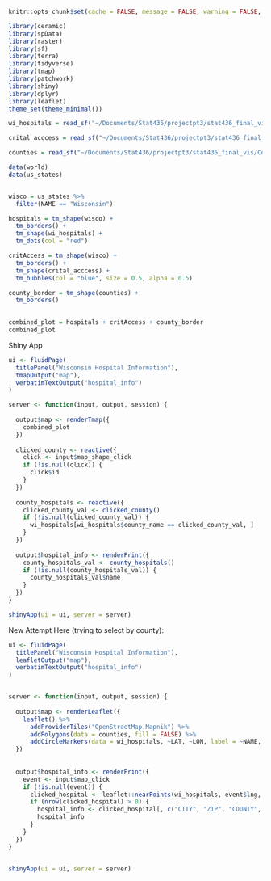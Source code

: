 
```r
knitr::opts_chunk$set(cache = FALSE, message = FALSE, warning = FALSE, echo = TRUE, eval = TRUE)
```


```r
library(ceramic)
library(spData)
library(raster)
library(sf)
library(terra)
library(tidyverse)
library(tmap)
library(patchwork)
library(shiny)
library(dplyr)
library(leaflet)
theme_set(theme_minimal())
```

```r
wi_hospitals = read_sf("~/Documents/Stat436/projectpt3/stat436_final_vis/Wisconsin_Hospitals.geojson")

crital_acccess = read_sf("~/Documents/Stat436/projectpt3/stat436_final_vis/Wisconsin_Critical_Access_Hospitals.geojson")

counties = read_sf("~/Documents/Stat436/projectpt3/stat436_final_vis/County_Boundaries_24K.geojson")
```

```r
data(world)
data(us_states)


wisco = us_states %>% 
  filter(NAME == "Wisconsin")

hospitals = tm_shape(wisco) +
  tm_borders() +
  tm_shape(wi_hospitals) +
  tm_dots(col = "red") 

critAccess = tm_shape(wisco) +
  tm_borders() +
  tm_shape(crital_acccess) +
  tm_bubbles(col = "blue", size = 0.5, alpha = 0.5)

county_border = tm_shape(counties) +
  tm_borders()
  

combined_plot = hospitals + critAccess + county_border
combined_plot


```


Shiny App
```r
ui <- fluidPage(
  titlePanel("Wisconsin Hospital Information"),
  tmapOutput("map"),
  verbatimTextOutput("hospital_info")
)

server <- function(input, output, session) {
  
  output$map <- renderTmap({
    combined_plot
  })
  
  clicked_county <- reactive({
    click <- input$map_shape_click
    if (!is.null(click)) {
      click$id
    }
  })
  
  county_hospitals <- reactive({
    clicked_county_val <- clicked_county()
    if (!is.null(clicked_county_val)) {
      wi_hospitals[wi_hospitals$county_name == clicked_county_val, ]
    }
  })
  
  output$hospital_info <- renderPrint({
    county_hospitals_val <- county_hospitals()
    if (!is.null(county_hospitals_val)) {
      county_hospitals_val$name
    }
  })
}

shinyApp(ui = ui, server = server)
```


New Attempt Here (trying to select by county):
```r
ui <- fluidPage(
  titlePanel("Wisconsin Hospital Information"),
  leafletOutput("map"),
  verbatimTextOutput("hospital_info")
)


server <- function(input, output, session) {
  
  output$map <- renderLeaflet({
    leaflet() %>%
      addProviderTiles("OpenStreetMap.Mapnik") %>%
      addPolygons(data = counties, fill = FALSE) %>%
      addCircleMarkers(data = wi_hospitals, ~LAT, ~LON, label = ~NAME, color = "red", radius = 4) 
  })
  
  
  output$hospital_info <- renderPrint({
    event <- input$map_click
    if (!is.null(event)) {
      clicked_hospital <- leaflet::nearPoints(wi_hospitals, event$lng, event$lat, maxpoints = 1)
      if (nrow(clicked_hospital) > 0) {
        hospital_info <- clicked_hospital[, c("CITY", "ZIP", "COUNTY", "TYPE_DESC", "SUB_TYPE_DESC")]
        hospital_info
      }
    }
  })
}


shinyApp(ui = ui, server = server)
```




